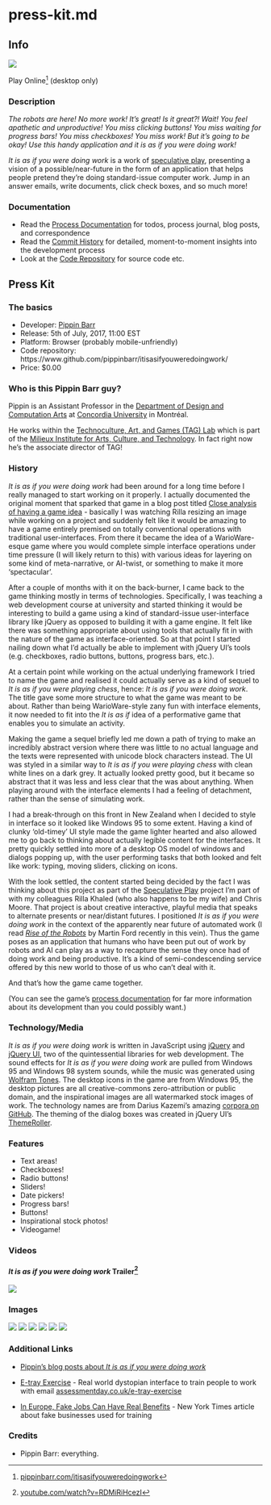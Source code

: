 # press-kit.md {#sec-presskit}

## Info

![](images/it-is-as-if-you-were-doing-work-banner.png)

Play Online^[[pippinbarr.com/itisasifyouweredoingwork](http://www.pippinbarr.com/itisasifyouweredoingwork/)] (desktop only)

### Description

*The robots are here! No more work! It’s great! Is it great?! Wait! You feel apathetic and unproductive! You miss clicking buttons! You miss waiting for progress bars! You miss checkboxes! You miss work! But it’s going to be okay! Use this handy application and it is as if you were doing work!*

*It is as if you were doing work* is a work of [speculative play](https://www.speculativeplay.com), presenting a vision of a possible/near-future in the form of an application that helps people pretend they're doing standard-issue computer work. Jump in an answer emails, write documents, click check boxes, and so much more!

### Documentation

* Read the [Process Documentation](../process) for todos, process journal, blog posts, and correspondence
* Read the [Commit History](https://github.com/pippinbarr/itisasifyouweredoingwork/commits/master) for detailed, moment-to-moment insights into the development process
* Look at the [Code Repository](https://github.com/pippinbarr/itisasifyouweredoingwork) for source code etc.

## Press Kit

### The basics

* Developer: [Pippin Barr](http://www.pippinbarr.com/)
* Release: 5th of July, 2017, 11:00 EST
* Platform: Browser (probably mobile-unfriendly)
* Code repository: https://www.github.com/pippinbarr/itisasifyouweredoingwork/
* Price: $0.00

### Who is this Pippin Barr guy?

Pippin is an Assistant Professor in the [Department of Design and Computation Arts](http://www.concordia.ca/finearts/design.html) at [Concordia University](http://www.concordia.ca/) in Montréal.

He works within the [Technoculture, Art, and Games (TAG) Lab](http://tag.hexagram.ca/) which is part of the [Milieux Institute for Arts, Culture, and Technology](http://milieux.concordia.ca/). In fact right now he's the associate director of TAG!

### History

_It is as if you were doing work_ had been around for a long time before I really managed to start working on it properly. I actually documented the original moment that sparked that game in a blog post titled [Close analysis of having a game idea](http://www.pippinbarr.com/2016/08/15/close-analysis-of-having-a-game-idea/) - basically I was watching Rilla resizing an image while working on a project and suddenly felt like it would be amazing to have a game entirely premised on totally conventional operations with traditional user-interfaces. From there it became the idea of a WarioWare-esque game where you would complete simple interface operations under time pressure (I will likely return to this) with various ideas for layering on some kind of meta-narrative, or AI-twist, or something to make it more 'spectacular'.

After a couple of months with it on the back-burner, I came back to the game thinking mostly in terms of technologies. Specifically, I was teaching a web development course at university and started thinking it would be interesting to build a game using a kind of standard-issue user-interface library like jQuery as opposed to building it with a game engine. It felt like there was something appropriate about using tools that actually fit in with the nature of the game as interface-oriented. So at that point I started nailing down what I'd actually be able to implement with jQuery UI's tools (e.g. checkboxes, radio buttons, buttons, progress bars, etc.).

At a certain point while working on the actual underlying framework I tried to name the game and realised it could actually serve as a kind of sequel to _It is as if you were playing chess_, hence: _It is as if you were doing work_. The title gave some more structure to what the game was meant to be about. Rather than being WarioWare-style zany fun with interface elements, it now needed to fit into the _It is as if_ idea of a performative game that enables you to simulate an activity.

Making the game a sequel briefly led me down a path of trying to make an incredibly abstract version where there was little to no actual language and the texts were represented with unicode block characters instead. The UI was styled in a similar way to _It is as if you were playing chess_ with clean white lines on a dark grey. It actually looked pretty good, but it became so abstract that it was less and less clear that the was about anything. When playing around with the interface elements I had a feeling of detachment, rather than the sense of simulating work.

I had a break-through on this front in New Zealand when I decided to style in interface so it looked like Windows 95 to some extent. Having a kind of clunky 'old-timey' UI style made the game lighter hearted and also allowed me to go back to thinking about actually legible content for the interfaces. It pretty quickly settled into more of a desktop OS model of windows and dialogs popping up, with the user performing tasks that both looked and felt like work: typing, moving sliders, clicking on icons.

With the look settled, the content started being decided by the fact I was thinking about this project as part of the [Speculative Play](http://www.speculativeplay.com/) project I'm part of with my colleagues Rilla Khaled (who also happens to be my wife) and Chris Moore. That project is about creative interactive, playful media that speaks to alternate presents or near/distant futures. I positioned _It is as if you were doing work_ in the context of the apparently near future of automated work (I read [_Rise of the Robots_](https://www.amazon.ca/Rise-Robots-Technology-Threat-Jobless/dp/0465097537) by Martin Ford recently in this vein). Thus the game poses as an application that humans who have been put out of work by robots and AI can play as a way to recapture the sense they once had of doing work and being productive. It's a kind of semi-condescending service offered by this new world to those of us who can't deal with it.

And that's how the game came together.

(You can see the game's [process documentation](https://github.com/pippinbarr/itisasifyouweredoingwork/tree/master/process) for far more information about its development than you could possibly want.)

### Technology/Media

_It is as if you were doing work_ is written in JavaScript using [jQuery](http://www.jquery.com/) and [jQuery UI](http://www.jqueryui.com/), two of the quintessential libraries for web development. The sound effects for _It is as if you were doing work_ are pulled from Windows 95 and Windows 98 system sounds, while the music was generated using [Wolfram Tones](http://tones.wolfram.com/). The desktop icons in the game are from Windows 95, the desktop pictures are all creative-commons zero-attribution or public domain, and the inspirational images are all watermarked stock images of work. The technology names are from Darius Kazemi's amazing [corpora on GitHub](https://github.com/dariusk/corpora/tree/master/data/technology). The theming of the dialog boxes was created in jQuery UI's [ThemeRoller](https://jqueryui.com/themeroller/).

### Features

* Text areas!
* Checkboxes!
* Radio buttons!
* Sliders!
* Date pickers!
* Progress bars!
* Buttons!
* Inspirational stock photos!
* Videogame!

### Videos

#### _It is as if you were doing work_ Trailer^[[youtube.com/watch?v=RDMiRiHcezI](https://www.youtube.com/watch?v=RDMiRiHcezI)]

[![](https://img.youtube.com/vi/RDMiRiHcezI/0.jpg)](https://www.youtube.com/watch?v=RDMiRiHcezI)

### Images

![](images/Login.png) ![](images/Working_1.png) ![](images/Promotion.png) ![](images/Music.png) ![](images/Working_2.png) ![](images/Break.png)

### Additional Links

* [Pippin's blog posts about _It is as if you were doing work_](http://www.pippinbarr.com/search.html?q=%22it%20is%20as%20if%20you%20were%20doing%20work%22)

* [E-tray Exercise](https://www.wikijob.co.uk/content/aptitude-tests/test-types/e-tray-exercise) - Real world dystopian interface to train people to work with email [assessmentday.co.uk/e-tray-exercise](https://www.assessmentday.co.uk/e-tray-exercise.html)
* [In Europe, Fake Jobs Can Have Real Benefits](https://www.nytimes.com/2015/05/31/business/international/in-europe-fake-jobs-can-have-real-benefits.html) - New York Times article about fake businesses used for training

### Credits

* Pippin Barr: everything.